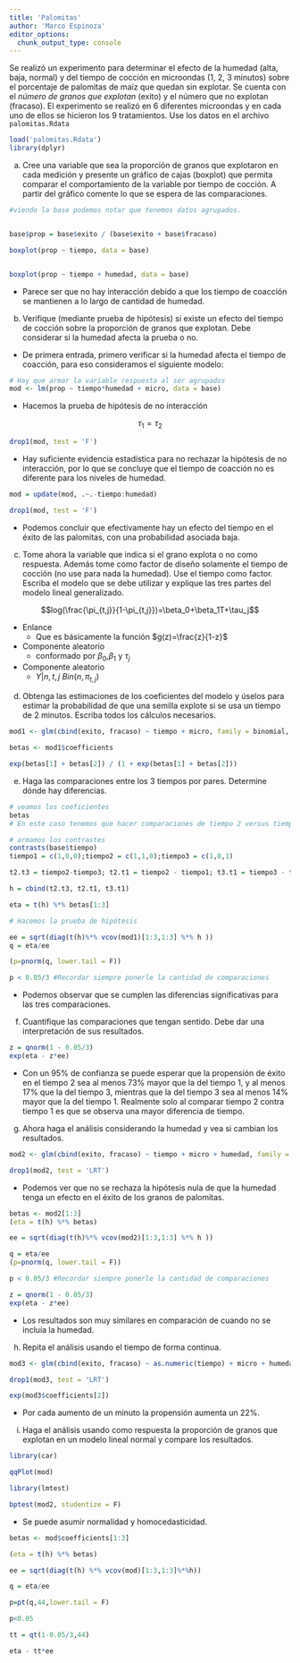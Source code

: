 ```yaml
---
title: 'Palomitas'
author: 'Marco Espinoza'
editor_options: 
  chunk_output_type: console
---
```


Se realizó un experimento para determinar el efecto de la humedad (alta, baja, normal) y del tiempo de cocción en microondas (1, 2, 3 minutos) sobre el porcentaje de palomitas de maíz que quedan sin explotar.  Se cuenta con el *número de granos que explotan* (exito) y el número que no explotan (fracaso).  El experimento se realizó en 6 diferentes microondas y en cada uno de ellos se hicieron los 9 tratamientos.  Use los datos en el archivo `palomitas.Rdata`


```r
load('palomitas.Rdata')
library(dplyr)
```


a.	Cree una variable que sea la proporción de granos que explotaron en cada medición y presente un gráfico de cajas (boxplot) que permita comparar el comportamiento de la variable por tiempo de cocción. A partir del gráfico comente lo que se espera de las comparaciones.

```r
#viendo la base podemos notar que tenemos datos agrupados.


base$prop = base$exito / (base$exito + base$fracaso)

boxplot(prop ~ tiempo, data = base)


boxplot(prop ~ tiempo + humedad, data = base)
```

+ Parece ser que no hay interacción debido a que los tiempo de coacción se mantienen a lo largo de cantidad de humedad. 


b.	Verifique (mediante prueba de hipótesis) si existe un efecto del tiempo de cocción sobre la proporción de granos que explotan. Debe considerar si la humedad afecta la prueba o no.

+ De primera entrada, primero verificar si la humedad afecta el tiempo de coacción, para eso consideramos el siguiente modelo:

```r
# Hay que armar la variable respuesta al ser agrupados
mod <- lm(prop ~ tiempo*humedad + micro, data = base)
```

+ Hacemos la prueba de hipótesis de no interacción

$$\tau_1=\tau_2$$

```r
drop1(mod, test = 'F')
```

+ Hay suficiente evidencia estadística para no rechazar la hipótesis de no interacción, por lo que se concluye que el tiempo de coacción no es diferente para los niveles de humedad.

```r
mod = update(mod, .~.-tiempo:humedad)
```

```r
drop1(mod, test = 'F')
```

+ Podemos concluir que efectivamente hay un efecto del tiempo en el éxito de las palomitas, con una probabilidad asociada baja. 

c.	Tome ahora la variable que indica si el grano explota o no como respuesta.  Además tome como factor de diseño solamente el tiempo de cocción (no use para nada la humedad). Use el tiempo como factor.  Escriba el modelo que se debe utilizar y explique las tres partes del modelo lineal generalizado.

$$log(\frac{\pi_{t,j}}{1-\pi_{t,j}})=\beta_0+\beta_1T+\tau_j$$

+ Enlance
  + Que es básicamente la función $g(z)=\frac{z}{1-z}$
+ Componente aleatorio
  + conformado por $\beta_0$,$\beta_1$ y $\tau_j$
+ Componente aleatorio
  + $Y|n,t,j ~ Bin(n,\pi_{t,j})$

d.	Obtenga las estimaciones de los coeficientes del modelo y úselos para estimar la probabilidad de que una semilla explote si se usa un tiempo de 2 minutos.  Escriba todos los cálculos necesarios.

```r
mod1 <- glm(cbind(exito, fracaso) ~ tiempo + micro, family = binomial, data = base)

betas <- mod1$coefficients
```

```r
exp(betas[1] + betas[2]) / (1 + exp(betas[1] + betas[2]))
```

e.	Haga las comparaciones entre los 3 tiempos por pares. Determine dónde hay diferencias.

```r
# veamos los coeficientes
betas
# En este caso tenemos que hacer comparaciones de tiempo 2 versus tiempo 3, luego tiempo 2 versus tiempo 1 y por último tiempo 3 versus tiempo 1.

# armamos los contrastes
contrasts(base$tiempo)
tiempo1 = c(1,0,0);tiempo2 = c(1,1,0);tiempo3 = c(1,0,1)

t2.t3 = tiempo2-tiempo3; t2.t1 = tiempo2 - tiempo1; t3.t1 = tiempo3 - tiempo1

h = cbind(t2.t3, t2.t1, t3.t1)

eta = t(h) %*% betas[1:3]

# Hacemos la prueba de hipótesis

ee = sqrt(diag(t(h)%*% vcov(mod1)[1:3,1:3] %*% h ))
q = eta/ee

(p=pnorm(q, lower.tail = F))

p < 0.05/3 #Recordar siempre ponerle la cantidad de comparaciones
```

+ Podemos observar que se cumplen las diferencias significativas para las tres comparaciones. 


f.	Cuantifique las comparaciones que tengan sentido. Debe dar una interpretación de sus resultados.

```r
z = qnorm(1 - 0.05/3)
exp(eta - z*ee)
```

+ Con un 95% de confianza se puede esperar que la propensión de éxito en el tiempo 2 sea al menos 73% mayor que la del tiempo 1, y al menos 17% que la del tiempo 3, mientras que la del tiempo 3 sea al menos 14% mayor que la del tiempo 1. Realmente solo al comparar tiempo 2 contra tiempo 1 es que se observa una mayor diferencia de tiempo. 

g.	Ahora haga el análisis considerando la humedad y vea si cambian los resultados.

```r
mod2 <- glm(cbind(exito, fracaso) ~ tiempo + micro + humedad, family = binomial, data = base)
```

```r
drop1(mod2, test = 'LRT')
```

+ Podemos ver que no se rechaza la hipótesis nula de que la humedad tenga un efecto en el éxito de los granos de palomitas. 

```r
betas <- mod2[1:3]
(eta = t(h) %*% betas)

ee = sqrt(diag(t(h)%*% vcov(mod2)[1:3,1:3] %*% h ))

q = eta/ee
(p=pnorm(q, lower.tail = F))

p < 0.05/3 #Recordar siempre ponerle la cantidad de comparaciones

z = qnorm(1 - 0.05/3)
exp(eta - z*ee)
```

+ Los resultados son muy similares en comparación de cuando no se incluía la humedad.

h.	Repita el análisis usando el tiempo de forma continua.

```r

mod3 <- glm(cbind(exito, fracaso) ~ as.numeric(tiempo) + micro + humedad, family = binomial, data = base)
```

```r
drop1(mod3, test = 'LRT')
```

```r
exp(mod3$coefficients[2])
```

- Por cada aumento de un minuto la propensión aumenta un 22%. 

i.	Haga el análisis usando como respuesta la proporción de granos que explotan en un modelo lineal normal y compare los resultados.

```r
library(car)

qqPlot(mod)

library(lmtest)

bptest(mod2, studentize = F)
```

+ Se puede asumir normalidad y homocedasticidad. 

```r
betas <- mod$coefficients[1:3]

(eta = t(h) %*% betas)

ee = sqrt(diag(t(h) %*% vcov(mod)[1:3,1:3]%*%h))

q = eta/ee

p=pt(q,44,lower.tail = F)

p<0.05

tt = qt(1-0.05/3,44)

eta - tt*ee
```

